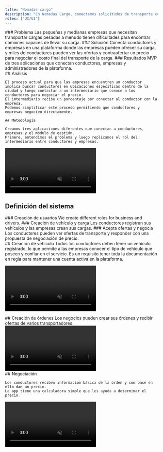 ```yaml
---
title: "Nomadas cargo"
description: "En Nomadas Cargo, conectamos solicitudes de transporte con conductores."
roles: ["UX/UI"]
---
```


<section class="grid grid-cols-1 gap-6 md:grid-cols-3">
  <Card>
    ### Problema
    Las pequeñas y medianas empresas que necesitan transportar cargas pesadas a menudo tienen dificultades para encontrar camiones capaces de llevar su carga.  
    </Card>
  
  <Card>
    ### Solución 
    Conecta conductores y empresas en una plataforma donde las empresas pueden ofrecer su carga, y miles de conductores pueden ver las ofertas y contraofertar un precio para negociar el costo final del transporte de la carga.
  </Card>

  <Card>
    ### Resultados
    MVP de tres aplicaciones que conectan conductores, empresas y administradores de la plataforma.
  </Card>
</section>

<section class="flex gap-6 flex-col sm:flex-row">
  <div class="flex-1">
    ## Análisis

    El proceso actual para que las empresas encuentren un conductor implica buscar conductores en ubicaciones específicas dentro de la ciudad y luego contactar a un intermediario que conoce a los conductores para negociar el precio.  
    El intermediario recibe un porcentaje por conectar al conductor con la empresa.  
    Podemos simplificar este proceso permitiendo que conductores y empresas negocien directamente.
  
    ## Metodología

    Creamos tres aplicaciones diferentes que conectan a conductores, empresas y el módulo de gestión.  
    Primero, entendimos el problema y luego replicamos el rol del intermediario entre conductores y empresas.
  </div>

  <video controls muted autoplay src="/projects/nomadas-cargo/on-boarding.webm" class="mx-auto h-96 flex-none"></video>
</section>

## Definición del sistema

<section class="grid grid-cols-1 gap-6 md:grid-cols-3">
  <Card alt="creación de usuarios">
    ### Creación de usuarios
    We create different roles for business and drivers.
  </Card>
  
  <Card alt="creación de vehículo y carga">
    ### Creación de vehículo y carga
    Los conductores registran sus vehículos y las empresas crean sus cargas.  
  </Card>

  <Card alt="acepta ofertas y negocia">
    ### Acepta ofertas y negocia 
    Los conductores pueden ver ofertas de transporte y responder con una propuesta de negociación de precio.
  </Card>
</section>

<section class="flex gap-6 flex-col sm:flex-row items-center">
  <div class="flex-1">
    ## Creación de vehículo
    Todos los conductores deben tener un vehículo registrado, lo que permite a las empresas conocer el tipo de vehículo que poseen y confiar en el servicio.  
    Es un requisito tener toda la documentación en regla para mantener una cuenta activa en la plataforma.
  </div>

  <video controls muted autoplay src="/projects/nomadas-cargo/vehicle-creation.webm" class="mx-auto h-96 flex-none"></video>
</section>

<section class="flex gap-6 flex-col sm:flex-row-reverse items-center">
  <div class="flex-1">
    ## Creación de órdenes
    Los negocios pueden crear sus órdenes y recibir ofertas de varios transportadores
  </div>
  <video controls muted autoplay src="/projects/nomadas-cargo/order-creation.webm" class="mx-auto h-96 flex-none"></video>

</section>

<section class="flex gap-6 flex-col sm:flex-row items-center">
  <div class="flex-1">
    ## Negociación

    Los conductores reciben información básica de la órden y con base en ello dan un precio.
    La app tiene una calculadora simple que les ayuda a determinar el precio.
  </div>

  <video controls muted autoplay src="/projects/nomadas-cargo/accept-shipping.webm" class="mx-auto h-96 flex-none"></video>
</section>